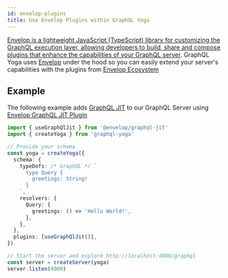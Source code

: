 ```yaml
---
id: envelop-plugins
title: Use Envelop Plugins within GraphQL Yoga
---
```


[Envelop is a lightweight JavaScript (TypeScript) library for customizing the GraphQL execution layer, allowing developers to build, share and compose plugins that enhance the capabilities of your GraphQL server](https://envelop.dev).
GraphQL Yoga uses [Envelop](https://envelop.dev) under the hood so you can easily extend your server's capabilities with the plugins from [Envelop Ecosystem](https://www.envelop.dev/plugins)

## Example

The following example adds [GraphQL JIT](https://github.com/zalando-incubator/graphql-jit) to our GraphQL Server using [Envelop GraphQL JIT Plugin](https://www.envelop.dev/plugins/use-graphql-jit)

```ts
import { useGraphQlJit } from '@envelop/graphql-jit'
import { createYoga } from 'graphql-yoga'

// Provide your schema
const yoga = createYoga({
  schema: {
    typeDefs: /* GraphQL */ `
      type Query {
        greetings: String!
      }
    `,
    resolvers: {
      Query: {
        greetings: () => 'Hello World!',
      },
    },
  },
  plugins: [useGraphQlJit()],
})

// Start the server and explore http://localhost:4000/graphql
const server = createServer(yoga)
server.listen(4000)
```
